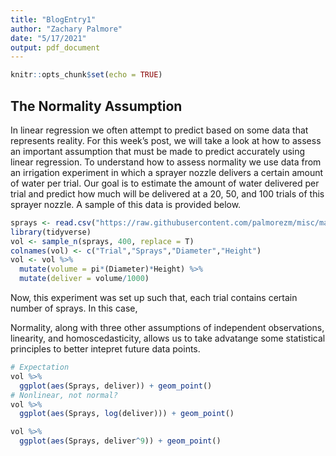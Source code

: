 ```yaml
---
title: "BlogEntry1"
author: "Zachary Palmore"
date: "5/17/2021"
output: pdf_document
---
```


```r
knitr::opts_chunk$set(echo = TRUE)
```

## The Normality Assumption

In linear regression we often attempt to predict based on some data that represents reality. For this week's post, we will take a look at how to assess an important assumption that must be made to predict accurately using linear regression. To understand how to assess normality we use data from an irrigation experiment in which a sprayer nozzle delivers a certain amount of water per trial. Our goal is to estimate the amount of water delivered per trial and predict how much will be delivered at a 20, 50, and 100 trials of this sprayer nozzle. A sample of this data is provided below. 

```r
sprays <- read.csv("https://raw.githubusercontent.com/palmorezm/misc/master/Sprays.csv")
library(tidyverse)
vol <- sample_n(sprays, 400, replace = T)
colnames(vol) <- c("Trial","Sprays","Diameter","Height")
vol <- vol %>% 
  mutate(volume = pi*(Diameter)*Height) %>% 
  mutate(deliver = volume/1000)
```

Now, this experiment was set up such that, each trial contains certain number of sprays. In this case, 




Normality, along with three other assumptions of independent observations, linearity, and homoscedasticity, allows us to take advatange some statistical principles to better intepret future data points. 



```r
# Expectation
vol %>% 
  ggplot(aes(Sprays, deliver)) + geom_point()
# Nonlinear, not normal?
vol %>% 
  ggplot(aes(Sprays, log(deliver))) + geom_point()

vol %>% 
  ggplot(aes(Sprays, deliver^9)) + geom_point()
```








